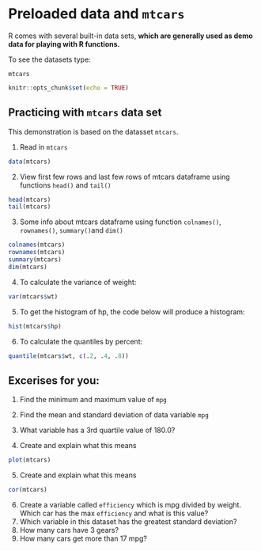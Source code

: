 # Preloaded data and `mtcars`

R comes with several built-in data sets, **which are generally used as demo data for playing with R functions.**

To see the datasets type:

`mtcars`


```r
knitr::opts_chunk$set(echo = TRUE)
```


## Practicing with `mtcars` data set

This demonstration is based on the datasset `mtcars`.

1. Read in `mtcars`
```r
data(mtcars)
```


2. View first few rows and last few rows of mtcars dataframe using functions `head()` and `tail()`
```r
head(mtcars)
tail(mtcars)
```



3. Some info about mtcars dataframe using function `colnames()`, `rownames()`, `summary()`and `dim()`
```r
colnames(mtcars)
rownames(mtcars)
summary(mtcars)
dim(mtcars)
```


4. To calculate the variance of weight:

```r
var(mtcars$wt)
```

5. To get the histogram of hp, the code below will produce a histogram:

```r
hist(mtcars$hp)
```

6. To calculate the quantiles by percent:

```r
quantile(mtcars$wt, c(.2, .4, .8))

```





## Excerises for you:

1. Find the minimum and maximum value of `mpg` 
2. Find the mean and standard deviation of data variable `mpg` 
3. What variable has a 3rd quartile value of 180.0? 

4. Create and explain what this means

```r
plot(mtcars)
```

5. Create and explain what this means

```r
cor(mtcars)
```

6. Create a variable called `efficiency` which is mpg divided by weight.  Which car has the max `efficiency` and what is this value?
7. Which variable in this dataset has the greatest standard deviation?
8. How many cars have 3 gears?
9. How many cars get more than 17 mpg?
